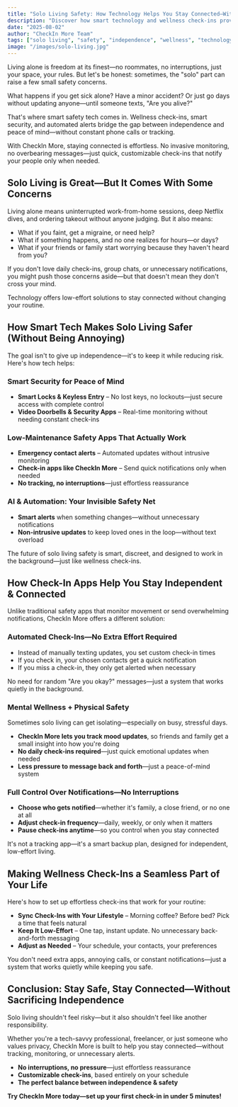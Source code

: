 ```yaml
---
title: "Solo Living Safety: How Technology Helps You Stay Connected—Without the Constant Check-Ins"
description: "Discover how smart technology and wellness check-ins provide safety and peace of mind for solo living without compromising independence or privacy."
date: "2025-08-02"
author: "CheckIn More Team"
tags: ["solo living", "safety", "independence", "wellness", "technology", "peace of mind"]
image: "/images/solo-living.jpg"
---
```


Living alone is freedom at its finest—no roommates, no interruptions, just your space, your rules. But let's be honest: sometimes, the "solo" part can raise a few small safety concerns.

What happens if you get sick alone? Have a minor accident? Or just go days without updating anyone—until someone texts, "Are you alive?"

That's where smart safety tech comes in. Wellness check-ins, smart security, and automated alerts bridge the gap between independence and peace of mind—without constant phone calls or tracking.

With CheckIn More, staying connected is effortless. No invasive monitoring, no overbearing messages—just quick, customizable check-ins that notify your people only when needed.

## Solo Living is Great—But It Comes With Some Concerns

Living alone means uninterrupted work-from-home sessions, deep Netflix dives, and ordering takeout without anyone judging. But it also means:

- What if you faint, get a migraine, or need help?
- What if something happens, and no one realizes for hours—or days?
- What if your friends or family start worrying because they haven't heard from you?

If you don't love daily check-ins, group chats, or unnecessary notifications, you might push those concerns aside—but that doesn't mean they don't cross your mind.

Technology offers low-effort solutions to stay connected without changing your routine.

## How Smart Tech Makes Solo Living Safer (Without Being Annoying)

The goal isn't to give up independence—it's to keep it while reducing risk. Here's how tech helps:

### Smart Security for Peace of Mind

- **Smart Locks & Keyless Entry** – No lost keys, no lockouts—just secure access with complete control
- **Video Doorbells & Security Apps** – Real-time monitoring without needing constant check-ins

### Low-Maintenance Safety Apps That Actually Work

- **Emergency contact alerts** – Automated updates without intrusive monitoring
- **Check-in apps like CheckIn More** – Send quick notifications only when needed
- **No tracking, no interruptions**—just effortless reassurance

### AI & Automation: Your Invisible Safety Net

- **Smart alerts** when something changes—without unnecessary notifications
- **Non-intrusive updates** to keep loved ones in the loop—without text overload

The future of solo living safety is smart, discreet, and designed to work in the background—just like wellness check-ins.

## How Check-In Apps Help You Stay Independent & Connected

Unlike traditional safety apps that monitor movement or send overwhelming notifications, CheckIn More offers a different solution:

### Automated Check-Ins—No Extra Effort Required

- Instead of manually texting updates, you set custom check-in times
- If you check in, your chosen contacts get a quick notification
- If you miss a check-in, they only get alerted when necessary

No need for random "Are you okay?" messages—just a system that works quietly in the background.

### Mental Wellness + Physical Safety

Sometimes solo living can get isolating—especially on busy, stressful days.

- **CheckIn More lets you track mood updates**, so friends and family get a small insight into how you're doing
- **No daily check-ins required**—just quick emotional updates when needed
- **Less pressure to message back and forth**—just a peace-of-mind system

### Full Control Over Notifications—No Interruptions

- **Choose who gets notified**—whether it's family, a close friend, or no one at all
- **Adjust check-in frequency**—daily, weekly, or only when it matters
- **Pause check-ins anytime**—so you control when you stay connected

It's not a tracking app—it's a smart backup plan, designed for independent, low-effort living.

## Making Wellness Check-Ins a Seamless Part of Your Life

Here's how to set up effortless check-ins that work for your routine:

- **Sync Check-Ins with Your Lifestyle** – Morning coffee? Before bed? Pick a time that feels natural
- **Keep It Low-Effort** – One tap, instant update. No unnecessary back-and-forth messaging
- **Adjust as Needed** – Your schedule, your contacts, your preferences

You don't need extra apps, annoying calls, or constant notifications—just a system that works quietly while keeping you safe.

## Conclusion: Stay Safe, Stay Connected—Without Sacrificing Independence

Solo living shouldn't feel risky—but it also shouldn't feel like another responsibility.

Whether you're a tech-savvy professional, freelancer, or just someone who values privacy, CheckIn More is built to help you stay connected—without tracking, monitoring, or unnecessary alerts.

- **No interruptions, no pressure**—just effortless reassurance
- **Customizable check-ins**, based entirely on your schedule
- **The perfect balance between independence & safety**

**Try CheckIn More today—set up your first check-in in under 5 minutes!** 